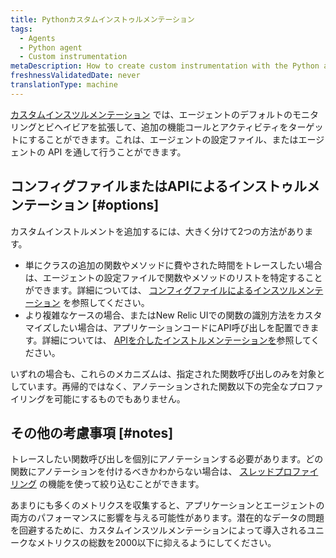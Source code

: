 ```yaml
---
title: Pythonカスタムインストゥルメンテーション
tags:
  - Agents
  - Python agent
  - Custom instrumentation
metaDescription: How to create custom instrumentation with the Python agent by updating the config file or making direct calls to the agent API.
freshnessValidatedDate: never
translationType: machine
---
```


[カスタムインスツルメンテーション](/docs/apm/other-features/metrics/custom-instrumentation) では、エージェントのデフォルトのモニタリングとビヘイビアを拡張して、追加の機能コールとアクティビティをターゲットにすることができます。これは、エージェントの設定ファイル、またはエージェントの API を通して行うことができます。

## コンフィグファイルまたはAPIによるインストゥルメンテーション [#options]

カスタムインストルメントを追加するには、大きく分けて2つの方法があります。

* 単にクラスの追加の関数やメソッドに費やされた時間をトレースしたい場合は、エージェントの設定ファイルで関数やメソッドのリストを特定することができます。詳細については、 [コンフィグファイルによるインスツルメンテーション](/docs/agents/python-agent/custom-instrumentation/python-custom-instrumentation-config-file) を参照してください。
* より複雑なケースの場合、またはNew Relic UIでの関数の識別方法をカスタマイズしたい場合は、アプリケーションコードにAPI呼び出しを配置できます。詳細については、 [APIを介したインストルメンテーションを](/docs/agents/python-agent/custom-instrumentation/python-custom-instrumentation-api)参照してください。

いずれの場合も、これらのメカニズムは、指定された関数呼び出しのみを対象としています。再帰的ではなく、アノテーションされた関数以下の完全なプロファイリングを可能にするものでもありません。

## その他の考慮事項 [#notes]

トレースしたい関数呼び出しを個別にアノテーションする必要があります。どの関数にアノテーションを付けるべきかわからない場合は、 [スレッドプロファイリング](/docs/applications-menu/thread-profiler) の機能を使って絞り込むことができます。

<Callout variant="caution">
  あまりにも多くのメトリクスを収集すると、アプリケーションとエージェントの両方のパフォーマンスに影響を与える可能性があります。潜在的なデータの問題を回避するために、カスタムインスツルメンテーションによって導入されるユニークなメトリクスの総数を2000以下に抑えるようにしてください。
</Callout>
